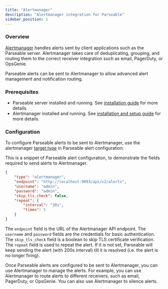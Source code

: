 ```yaml
---
title: "Alertmanager"
description: "Alertmanager integration for Parseable"
sidebar_position: 1
---
```


### Overview
[Alertmanager](https://github.com/prometheus/alertmanager) handles alerts sent by client applications such as the Parseable server. Alertmanager takes care of deduplicating, grouping, and routing them to the correct receiver integration such as email, PagerDuty, or OpsGenie.

Parseable alerts can be sent to Alertmanager to allow advanced alert management and notification routing.

### Prerequisites
- Parseable server installed and running. See [installation guide](https://www.parseable.com/docs/installation) for more details.
- Alertmanager installed and running. See [installation and setup guide](https://github.com/prometheus/alertmanager) for more details.

### Configuration
To configure Parseable alerts to be sent to Alertmanager, use the alertmanager [target type](https://www.parseable.com/docs/alerts#alertmanager) in Parseable alert configuration.

This is a snippet of Parseable alert configuration, to demonstrate the fields required to send alerts to Alertmanager.

```json
{
	"type": "alertmanager",
	"endpoint": "http://localhost:9093/api/v2/alerts",
	"username": "admin",
	"password": "admin",
	"skip_tls_check": false,
	"repeat": {
		"interval": "30s",
		"times": 5
	}
}
```

The `endpoint` field is the URL of the Alertmanager API endpoint. The `username` and `password` fields are the credentials for basic authentication. The `skip_tls_check` field is a boolean to skip TLS certificate verification. The `repeat` field is used to repeat the alert. If it is not set, Parseable will keep sending the alert (with 200s interval) till it is resolved (i.e. the alert is no longer firing).

Once Parseable alerts are configured to be sent to Alertmanager, you can use Alertmanager to manage the alerts. For example, you can use Alertmanager to route alerts to different receivers, such as email, PagerDuty, or OpsGenie. You can also use Alertmanager to silence alerts.

